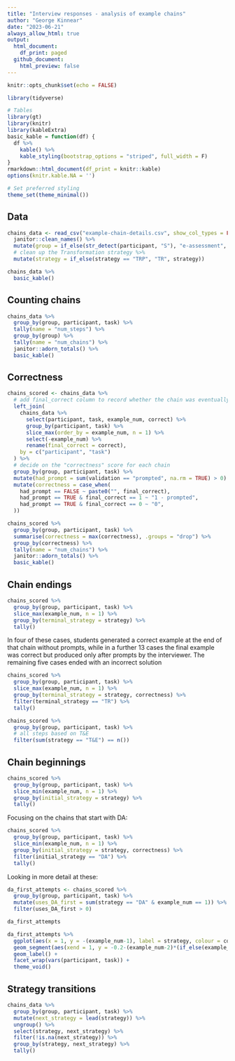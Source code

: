```yaml
---
title: "Interview responses - analysis of example chains"
author: "George Kinnear"
date: "2023-06-21"
always_allow_html: true
output:
  html_document:
    df_print: paged
  github_document:
    html_preview: false
---
```


```r
knitr::opts_chunk$set(echo = FALSE)

library(tidyverse)

# Tables
library(gt)
library(knitr)
library(kableExtra)
basic_kable = function(df) {
  df %>% 
    kable() %>%
    kable_styling(bootstrap_options = "striped", full_width = F)
}
rmarkdown::html_document(df_print = knitr::kable)
options(knitr.kable.NA = '')

# Set preferred styling
theme_set(theme_minimal())
```

## Data

```r
chains_data <- read_csv("example-chain-details.csv", show_col_types = FALSE) %>% 
  janitor::clean_names() %>% 
  mutate(group = if_else(str_detect(participant, "S"), "e-assessment", "written"), .before = "participant") %>% 
  # clean up the Transformation strategy %>% 
  mutate(strategy = if_else(strategy == "TRP", "TR", strategy))

chains_data %>% 
  basic_kable()
```

## Counting chains

```r
chains_data %>% 
  group_by(group, participant, task) %>% 
  tally(name = "num_steps") %>% 
  group_by(group) %>% 
  tally(name = "num_chains") %>% 
  janitor::adorn_totals() %>% 
  basic_kable()
```

## Correctness


```r
chains_scored <- chains_data %>% 
  # add final_correct column to record whether the chain was eventually correct
  left_join(
    chains_data %>% 
      select(participant, task, example_num, correct) %>% 
      group_by(participant, task) %>% 
      slice_max(order_by = example_num, n = 1) %>% 
      select(-example_num) %>% 
      rename(final_correct = correct),
    by = c("participant", "task")
  ) %>% 
  # decide on the "correctness" score for each chain
  group_by(group, participant, task) %>% 
  mutate(had_prompt = sum(validation == "prompted", na.rm = TRUE) > 0) %>% 
  mutate(correctness = case_when(
    had_prompt == FALSE ~ paste0("", final_correct),
    had_prompt == TRUE & final_correct == 1 ~ "1 - prompted",
    had_prompt == TRUE & final_correct == 0 ~ "0",
  ))

chains_scored %>% 
  group_by(group, participant, task) %>% 
  summarise(correctness = max(correctness), .groups = "drop") %>% 
  group_by(correctness) %>% 
  tally(name = "num_chains") %>% 
  janitor::adorn_totals() %>% 
  basic_kable()
```

## Chain endings

```r
chains_scored %>% 
  group_by(group, participant, task) %>% 
  slice_max(example_num, n = 1) %>% 
  group_by(terminal_strategy = strategy) %>% 
  tally()
```

In four of these cases, students generated a correct example at the end of that chain without
prompts, while in a further 13 cases the final example was correct but produced only
after prompts by the interviewer.
The remaining five cases ended with an incorrect solution

```r
chains_scored %>% 
  group_by(group, participant, task) %>% 
  slice_max(example_num, n = 1) %>% 
  group_by(terminal_strategy = strategy, correctness) %>% 
  filter(terminal_strategy == "TR") %>% 
  tally()
```

```r
chains_scored %>% 
  group_by(group, participant, task) %>% 
  # all steps based on T&E
  filter(sum(strategy == "T&E") == n())
```

## Chain beginnings

```r
chains_scored %>% 
  group_by(group, participant, task) %>% 
  slice_min(example_num, n = 1) %>% 
  group_by(initial_strategy = strategy) %>% 
  tally()
```

Focusing on the chains that start with DA:

```r
chains_scored %>% 
  group_by(group, participant, task) %>% 
  slice_min(example_num, n = 1) %>% 
  group_by(initial_strategy = strategy, correctness) %>% 
  filter(initial_strategy == "DA") %>% 
  tally()
```

Looking in more detail at these:

```r
da_first_attempts <- chains_scored %>% 
  group_by(group, participant, task) %>% 
  mutate(uses_DA_first = sum(strategy == "DA" & example_num == 1)) %>% 
  filter(uses_DA_first > 0)

da_first_attempts
```



```r
da_first_attempts %>% 
  ggplot(aes(x = 1, y = -(example_num-1), label = strategy, colour = correctness)) +
  geom_segment(aes(xend = 1, y = -0.2-(example_num-2)*(if_else(example_num == 1, 0, 1)), yend = -(example_num-1)+0.2), arrow = arrow(length = unit(0.25, "cm"), type = "closed"), size = 0.8) +
  geom_label() +
  facet_wrap(vars(participant, task)) +
  theme_void()
```


## Strategy transitions

```r
chains_data %>% 
  group_by(group, participant, task) %>% 
  mutate(next_strategy = lead(strategy)) %>% 
  ungroup() %>% 
  select(strategy, next_strategy) %>% 
  filter(!is.na(next_strategy)) %>% 
  group_by(strategy, next_strategy) %>% 
  tally()
```

